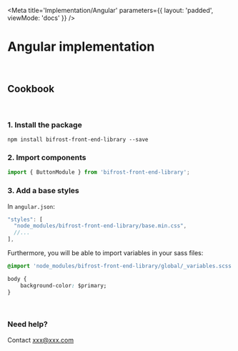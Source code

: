 
<Meta
    title='Implementation/Angular'
    parameters={{ layout: 'padded', viewMode: 'docs' }}
/>

# Angular implementation

<br/>

## Cookbook

<br/>

### 1. Install the package
```Shell
npm install bifrost-front-end-library --save
```

### 2. Import components
```js
import { ButtonModule } from 'bifrost-front-end-library';
```

### 3. Add a base styles
In `angular.json`:
```js
"styles": [
  "node_modules/bifrost-front-end-library/base.min.css",
  //...
],
```
Furthermore, you will be able to import variables in your sass files:
```css
@import 'node_modules/bifrost-front-end-library/global/_variables.scss'

body {
    background-color: $primary;
}
```

<br/>

### Need help?
Contact xxx@xxx.com